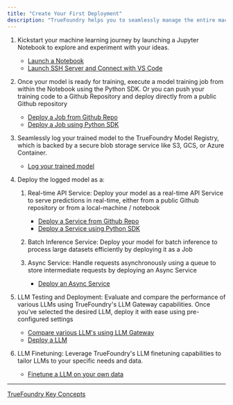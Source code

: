```yaml
---
title: "Create Your First Deployment"
description: "TrueFoundry helps you to seamlessly manage the entire machine learning lifecycle, from experimentation to deployment and beyond. You can:"
---
```


1. Kickstart your machine learning journey by launching a Jupyter Notebook to explore and experiment with your ideas.

   * [Launch a Notebook](doc:launch-notebooks)
   * [Launch SSH Server and Connect with VS Code](doc:launch-an-ssh-server)

2. Once your model is ready for training, execute a model training job from within the Notebook using the Python SDK. Or you can push your training code to a Github Repository and deploy directly from a public Github repository

   * [Deploy a Job from Github Repo](doc:deploy-job-from-a-public-github-repository)
   * [Deploy a Job using Python SDK](doc:deploy-job-using-python-sdk)

3. Seamlessly log your trained model to the TrueFoundry Model Registry, which is backed by a secure blob storage service like S3, GCS, or Azure Container.

   * [Log your trained model](doc:ml-repo-quickstart)

4. Deploy the logged model as a:

   1. Real-time API Service: Deploy your model as a real-time API Service to serve predictions in real-time, either from a public Github repository or from a local-machine / notebook

      * [Deploy a Service from Github Repo](doc:deploy-service-from-a-public-github-repository)
      * [Deploy a Service using Python SDK](doc:deploy-service-using-python-sdk)

   2. Batch Inference Service: Deploy your model for batch inference to process large datasets efficiently by deploying it as a Job

   3. Async Service: Handle requests asynchronously using a queue to store intermediate requests by deploying an Async Service
      * [Deploy an Async Service](doc:deploy-your-first-asyncservice)

5. LLM Testing and Deployment: Evaluate and compare the performance of various LLMs using TrueFoundry's LLM Gateway capabilities. Once you've selected the desired LLM, deploy it with ease using pre-configured settings

   * [Compare various LLM's using LLM Gateway](doc:integrate-openai-to-gateway)
   * [Deploy a LLM](doc:deploying-an-llm-model-from-the-model-catalogue)

6. LLM Finetuning: Leverage TrueFoundry's LLM finetuning capabilities to tailor LLMs to your specific needs and data.

   * [Finetune a LLM on your own data](doc:finetuning-a-model-from-the-model-catalogue)

***

[TrueFoundry Key Concepts](/docs/key-concepts)
